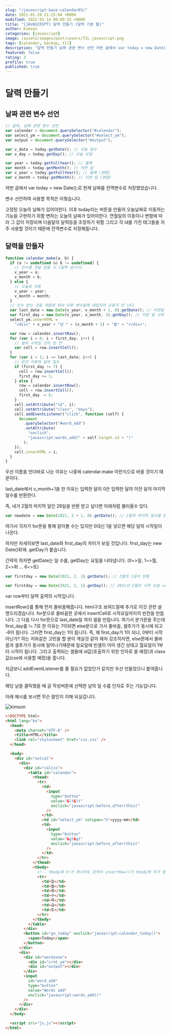 ```yaml
---
slug: "/javascript-base-calendar03/"
date: 2021-01-20 21:25:04 +0000
modified: 2022-03-14 00:09:35 +0000
title: "[JAVASCRIPT] 달력 만들기 (달력 기본 틀)"
author: Kimson
categories: [javascript]
image: /assets/images/post/covers/TIL-javascript.png
tags: [calendar, backup, til]
description: "달력 만들기 날짜 관련 변수 선언 저번 글에서 var today = new Date();로 현재 날짜를 전역변수로 저장했었습니다."
featured: false
rating: 3
profile: true
published: true
---
```


# 달력 만들기

## 날짜 관련 변수 선언

```javascript showLineNumbers
// 달력, 날짜 관련 변수 선언
var calendar = document.querySelector("#calendar");
var select_ym = document.querySelector("#select_ym");
var output = document.querySelector("#output");

var v_date = today.getDate(); // 오늘 일수
var v_day = today.getDay(); // 오늘 요일

var year = today.getFullYear(); // 올해
var month = today.getMonth(); // 이번 달
var v_year = today.getFullYear(); // 올해 (변함)
var v_month = today.getMonth(); // 이번 달 (변함)
```

저번 글에서 var today = new Date();로 현재 날짜를 전역변수로 저장했었습니다.

변수 선언하여 사용할 목적은 이렇습니다.

고정된 오늘의 날짜가 있어야한다. 이후 today라는 버튼을 만들어 오늘날짜로 이동하는 기능을 구현하기 위함
변하는 오늘의 날짜가 있어야한다. 연월일의 이동이나 변함에 따라 그 값이 저장되며 다음달의 달력등을 조정하기 위함
그리고 각 id를 가진 태그들을 자주 사용할 것이기 때문에 전역변수로 지정해둡니다.

## 달력을 만들자

```javascript showLineNumbers
function calendar_make(a, b) {
  if (a != undefined && b != undefined) {
    // 인수를 전달 받을 시 (달력 넘기기)
    v_year = a;
    v_month = b;
  } else {
    // 오늘로 이동
    v_year = year;
    v_month = month;
  }
  // 인수 받는 것을 처음에 둬야 이후 변수들에 대입되어 오류가 안 난다.
  var last_date = new Date(v_year, v_month + 1, 0).getDate(); // 이번달 마지막 일
  var first_day = new Date(v_year, v_month, 1).getDay(); // 이번 달 시작 요일 (0=>일, 1=>월 ...)
  select_ym.innerHTML =
    "<div>" + v_year + "년 " + (v_month + 1) + "월" + "</div>";

  var row = calendar.insertRow();
  for (var i = 0; i < first_day; i++) {
    // 월의 시작일 전의 빈 칸
    var cell = row.insertCell();
  }
  for (var i = 1; i <= last_date; i++) {
    // 빈칸 이후의 달의 일수
    if (first_day != 7) {
      cell = row.insertCell();
      first_day += 1;
    } else {
      row = calendar.insertRow();
      cell = row.insertCell();
      first_day -= 6;
    }
    cell.setAttribute("id", i);
    cell.setAttribute("class", "days");
    cell.addEventListener("click", function (self) {
      document
        .querySelector("#word_add")
        .setAttribute(
          "onclick",
          "javascript:words_add(" + self.target.id + ")"
        );
    });
    cell.innerHTML = i;
  }
}
```

우선 이름을 언더바로 나눈 이유는 나중에 calendar.make 이런식으로 바꿀 것이기 때문이다.

last_date에서 v_month+1을 한 이유는 입력한 달의 0은 입력한 달의 이전 달의 마지막 일수를 반환한다.

즉, 내가 2월의 마지막 일인 28일을 반환 받고 싶다면 아래처럼 불러올수 있다.

```javascript showLineNumbers
var newdate = new Date(2021, 2 + 1, 0).getDate(); // 2월의 마지막 일수를 반환 (28일)
```

여기서 각자가 for문을 통해 알아볼 수는 있지만 0대신 1을 넣으면 해당 달의 시작일이 나온다.

하지만 자세히보면 last_date와 first_day의 차이가 보일 것입니다. first_day는 new Date()뒤에 .getDay가 붙습니다.

간략히 하자면 getDate는 일 수를, getDay는 요일을 나타냅니다. (0=>일, 1=>월, 2=>화 ... 6=>토)

```javascript showLineNumbers
var firstday = new Date(2021, 2, 1).getDate(); // 2월의 1일이 반환

var firstday = new Date(2021, 2, 1).getDay(); // 2021년 2월의 시작 요일 => "5" (금요일)
```

var row부터 달력 출력의 시작입니다.

insertRow()를 통해 먼저 줄바꿈해줍니다. html구조 보여드릴때 추가로 이것 관련 설명드리겠습니다.
for문으로 줄바꿈한 곳에서 insertCell로 시작요일까지의 빈칸을 만듭니다.
그 다음 다시 for문으로 last_date일 까지 셀을 만듭니다. 여기서 분기문을 주는데 first_day를 != 7로 한 이유는 7이되면 else문으로 가서 줄바꿈, 셀추가가 동시에 되고 -6이 됩니다. 그러면 first_day는 1이 됩니다.
즉, 왜 first_day가 1이 되냐, 0부터 시작 아닌가? 하는 저와같은 고민을 할 분이 계실것 같아 재차 강조하자면, else문에서 줄바꿈과 셀추가가 동시에 일어나기때문에 일요일에 빈셀이 이미 생긴 상태고 월요일이 1부터 시작이 됩니다.
그리고 출력되는 셀들에 id값(호출하기 위한 인자로 쓸 예정)과 class값(css에 사용할 예정)을 줍니다.

지금보니 addEventListener를 줄 필요가 없었던거 같지만 우선 만들었으니 붙여줍니다.

해당 날을 클릭했을 때 글 작성버튼에 선택한 날의 일 수를 인자로 주는 기능입니다.

아래 예시를 보시면 무슨 말인지 이해 되실겁니다.

![kimson](/assets/images/post/back/back03.png)

```html showLineNumbers
<!DOCTYPE html>
<html lang="ko">
  <head>
    <meta charset="UTF-8" />
    <title>HTML</title>
    <link rel="stylesheet" href="css.css" />
  </head>

  <body>
    <div id="setcal">
      <div>
        <div id="calcss">
          <table id="calendar">
            <thead>
              <tr>
                <td>
                  <input
                    type="button"
                    value="&lt&lt"
                    onclick="javascript:before_after(this)"
                  />
                </td>
                <td id="select_ym" colspan="5">yyyy-mm</td>
                <td>
                  <input
                    type="button"
                    value="&gt&gt"
                    onclick="javascript:before_after(this)"
                  />
                </td>
              </tr>
            </thead>
            <tbody>
              <!-- tbody에 tr가 하나라도 있어야 insertRow()가 tbody에 추가 됨 -->
              <tr>
                <td>일</td>
                <td>월</td>
                <td>화</td>
                <td>수</td>
                <td>목</td>
                <td>금</td>
                <td>토</td>
              </tr>
            </tbody>
          </table>
        </div>
        <button id="go_today" onclick="javascript:calendar_today()">
          <span>Today</span>
        </button>
      </div>
      <div>
        <div id="wordzone">
          <div id="crnt_ym"></div>
          <div id="output"></div>
        </div>
        <input
          id="word_add"
          type="button"
          value="Words add"
          onclick="javascript:words_add()"
        />
      </div>
    </div>
  </body>

  <script src="js.js"></script>
</html>
```
